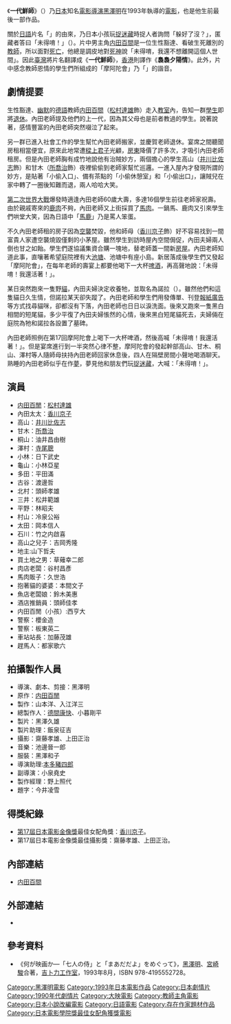 {{Infobox Film
|片名          = 一代鮮師（[[臺灣|臺灣]]）<br>裊裊夕陽情（[[香港|香港]]）
|電影原名      = まあだだよ
|圖像          =
|圖像說明      = 電影海報
|導演          = [[黑澤明|黑澤明]]
|監製          = [[德間康快|德間康快]]、小暮剛平
|製片          = 黑澤久雄
|編劇          = 
|劇本          = 黑澤明
|故事          = 
|原著          = 富田常雄
|旁白          = 
|統籌          = 
|主演          = [[松村達雄|松村達雄]]<br>[[香川京子|香川京子]]<br>[[井川比佐志|井川比佐志]]<br>[[所喬治|所喬治]]<br>[[寺尾聰|寺尾聰]]
|分級          = 
|副標題        = 
|主題曲        = 
|片頭曲        = 
|片尾曲        = 
|配樂          = 池邊晉一郎
|攝影          = 齋藤孝雄<br>上田正治
|剪輯          = 黑澤明
|製片商        = [[角川映畫|大映株式會社]]<br>[[電通|電通]]<br>黑澤製作
|發行商        = [[東寶|東寶]]株式會社
|上映日期      = {{Film date|1993|4|17|日本}}
|發行日期      = 
|片長          = 134分鐘
|產地          = {{JPN}}
|語言          = [[日語|日語]]
|官方網站      = 
|預算          = 
|票房          = 
|前集          = 
|續集          = 
|中國大陸片名  = 
|港澳片名      = 
|新馬片名      = 
|臺灣片名      = 
|sarft_id    = <!-- 公映許可號碼 -->
|amg_id      = <!-- AMG（All Media Guide）ID -->
|imdb_id     = <!-- IMDB（互聯網電影數據庫）ID -->
}}

《'''一代鮮師'''》（{{jpn|j=まあだだよ|rm=Mādadayo|f=y}}）乃[[日本|日本]]知名[[電影導演|電影導演]][[黑澤明|黑澤明]]在1993年執導的[[電影|電影]]，也是他生前最後一部作品。

關於[[日語|日語]]片名「{{lang|ja|まあだだよ}}」的由來，乃日本小孩玩[[捉迷藏|捉迷藏]]時捉人者詢問「躲好了沒？」，匿藏者答曰「未得唷！」（{{lang|ja|まあだだよ}}）。片中男主角[[內田百閒|内田百間]]是一位生性豁達、看破生死離別的[[教師|教師]]，所以面對[[死亡|死亡]]，他總是調皮地對[[死神|死神]]說「未得唷，我還不想離開這個人世間」。因此[[臺灣|臺灣]]將片名翻譯成《'''一代鮮師'''》，[[香港|香港]]則譯作《'''裊裊夕陽情'''》。此外，片中感念教師恩情的學生們所組成的「摩阿陀會」乃「{{lang|ja|まあだだよ}}」的諧音。

== 劇情提要 ==
生性豁達、[[幽默|幽默]]的[[德語|德語]]教師[[內田百閒|内田百間]]（[[松村達雄|松村達雄]]飾）走入[[教室|教室]]內，告知一群[[學生|學生]]即將[[退休|退休]]。內田老師提及他們的上一代，因為其父母也是前者教過的學生。說著說著，感情豐富的內田老師突然啜泣了起來。

另一群已進入社會工作的學生幫忙內田老師搬家，並慶賀老師退休。宴席之間聽聞房租相當便宜，原來此地常遭[[偷竊|樑上君子]]光顧，[[土地主|房東]]降價了許多次，才吸引內田老師租房。但是內田老師胸有成竹地說他有治賊妙方，兩個擔心的學生高山（[[井川比佐志|井川比佐志]]飾）和甘木（[[所喬治|所喬治]]飾）夜裡偷偷到老師家幫忙巡邏。一進入屋內才發現所謂的妙方，是貼著「小偷入口」、備有茶點的「小偷休憩室」和「小偷出口」，讓賊兒在家中轉了一圈後知難而退，兩人哈哈大笑。

[[第二次世界大戰|第二次世界大戰]]爆發時適逢內田老師60歲大壽，多達16個學生前往老師家祝壽。由於親戚寄來的[[鹿肉|鹿肉]]不夠，內田老師又上街採買了[[馬肉|馬肉]]。一鍋馬、鹿肉又引來學生們哄堂大笑，因為日語中「[[馬鹿_(日語)|馬鹿]]」乃是罵人笨蛋。

不久內田老師租的房子因為[[空襲|空襲]]焚毀，他和師母（[[香川京子|香川京子]]飾）好不容易找到一間富貴人家遭空襲燒毀僅剩的小茅屋。雖然學生到訪時屋內空間侷促，內田夫婦兩人倒也甘之如飴。學生們遂協議集資合購一塊地，替老師蓋一間新[[房屋|房屋]]。內田老師知道此事，直嚷著希望庭院裡有大[[池塘|池塘]]、池塘中有座小島。新居落成後學生們又發起「摩阿陀會」，在每年老師的壽宴上都要他喝下一大杯[[啤酒|啤酒]]，再高聲地說：「未得唷！我還活著！」。

某日突然跑來一隻野[[貓|貓]]，內田夫婦決定收養牠，並取名為諾拉（{{lang|ja|ノラ}}）。雖然他們和這隻貓日久生情，但諾拉某天卻失蹤了。內田老師和學生們用發傳單、刊登[[報紙|報紙]][[廣告|廣告]]等方式找尋貓咪，卻都沒有下落，內田老師也日日以淚洗面。後來又跑來一隻黑白相間的短尾貓，多少平復了內田夫婦悵然的心情，後來黑白短尾貓死去，夫婦倆在庭院為牠和諾拉各設置了墓碑。

內田老師照例在第17回摩阿陀會上喝下一大杯啤酒，然後高喊「未得唷！我還活著！」。但是宴席進行到一半突然心律不整，摩阿陀會的發起幹部高山、甘木、桐山、澤村等人隨師母扶持內田老師回家休息後，四人在隔壁房間小聲地喝酒聊天。熟睡的內田老師似乎在作[[夢|夢]]，夢見他和朋友們玩[[捉迷藏|捉迷藏]]，大喊：「未得唷！」。

== 演員 ==
* [[內田百間|内田百閒]]：[[松村達雄|松村達雄]]
* 內田太太：[[香川京子|香川京子]]
* 高山：[[井川比佐志|井川比佐志]]
* 甘木：[[所喬治|所喬治]]
* 桐山：油井昌由樹
* 澤村：[[寺尾聰|寺尾聰]]
* 小林：日下武史
* 龜山：小林亞星
* 多田：平田滿
* 古谷：渡邊哲
* 北村：頭師孝雄
* 三井：松井範雄
* 平野：林昭夫
* 村山：冷泉公裕
* 太田：岡本信人
* 石川：竹之内啟喜
* 高山之兒子：吉岡秀隆
* 地主:山下哲夫
* 買土地之男：草薙幸二郎
* 肉店老闆：谷村昌彥
* 馬肉販子：久世浩
* 抱著貓的婆婆：本間文子
* 魚店老闆娘：鈴木美惠
* 酒店推銷員：頭師佳孝
* 内田百閒（小孩）:西亨大
* 警察：櫻金造
* 警察：板東英二
* 車站站長：加藤茂雄
* 趕馬人：都家歌六

== 拍攝製作人員 ==
* 導演、劇本、剪接：黑澤明
* 原作：[[內田百間|内田百閒]]
* 製作：山本洋、入江洋三
* 總製作人：[[德間康快|德間康快]]、小暮剛平
* 製片：黑澤久雄
* 製片助理：飯泉征吉
* 攝影：齋藤孝雄、上田正治
* 音樂：池邊晉一郎
* 服裝：黑澤和子
* 導演助理:[[本多豬四郎|本多豬四郎]]
* 副導演：小泉堯史
* 製作經理：野上照代
* 題字：今井凌雪

== 得獎紀錄 ==
* [[第17回日本電影金像獎|第17屆日本電影金像獎]]最佳女配角獎：[[香川京子|香川京子]]。
* 第17屆日本電影金像獎最佳攝影獎：齋藤孝雄、上田正治。

== 內部連結 ==
* [[内田百間|内田百間]]

== 外部連結 ==
* {{IMDb title|0107474|まあだだよ}}

== 參考資料 ==
* 《何が映画か―「七人の侍」と「まあだだよ」をめぐって》，[[黑澤明|黑澤明]]、[[宮崎駿|宮崎駿]]合著，[[吉卜力工作室|吉卜力工作室]]，1993年8月，ISBN 978-4195552728。
{{Reflist}}

{{黑澤明監督作品}}
{{DEFAULTSORT:Madadayo}}

[[Category:黑澤明電影|Category:黑澤明電影]]
[[Category:1993年日本電影作品|Category:1993年日本電影作品]]
[[Category:日本劇情片|Category:日本劇情片]]
[[Category:1990年代劇情片|Category:1990年代劇情片]]
[[Category:大映電影|Category:大映電影]]
[[Category:教師主角電影|Category:教師主角電影]]
[[Category:日本小說改編電影|Category:日本小說改編電影]]
[[Category:日語電影|Category:日語電影]]
[[Category:存在作家題材作品|Category:存在作家題材作品]]
[[Category:日本電影學院獎最佳女配角獲獎電影|Category:日本電影學院獎最佳女配角獲獎電影]]
